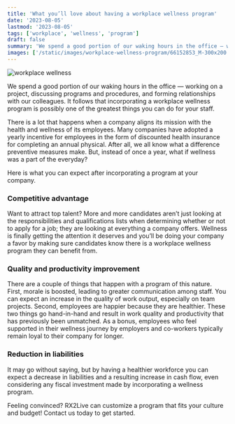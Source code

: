 ```yaml
---
title: 'What you’ll love about having a workplace wellness program'
date: '2023-08-05'
lastmod: '2023-08-05'
tags: ['workplace', 'wellness', 'program']
draft: false
summary: 'We spend a good portion of our waking hours in the office — working on a project, discussing programs and procedures, and forming relationships with our colleagues. It follows that incorporating a workplace wellness program is possibly one of...'
images: ['/static/images/workplace-wellness-program/66152853_M-300x200.jpg']
---
```


![workplace wellness](/static/images/workplace-wellness-program/66152853_M-300x200.jpg)

We spend a good portion of our waking hours in the office — working on a project, discussing programs and procedures, and forming relationships with our colleagues. It follows that incorporating a workplace wellness program is possibly one of the greatest things you can do for your staff.

There is a lot that happens when a company aligns its mission with the health and wellness of its employees. Many companies have adopted a yearly incentive for employees in the form of discounted health insurance for completing an annual physical. After all, we all know what a difference preventive measures make. But, instead of once a year, what if wellness was a part of the everyday?

Here is what you can expect after incorporating a program at your company.

### Competitive advantage
Want to attract top talent? More and more candidates aren’t just looking at the responsibilities and qualifications lists when determining whether or not to apply for a job; they are looking at everything a company offers. Wellness is finally getting the attention it deserves and you’ll be doing your company a favor by making sure candidates know there is a workplace wellness program they can benefit from.

### Quality and productivity improvement
There are a couple of things that happen with a program of this nature. First, morale is boosted, leading to greater communication among staff. You can expect an increase in the quality of work output, especially on team projects. Second, employees are happier because they are healthier. These two things go hand-in-hand and result in work quality and productivity that has previously been unmatched. As a bonus, employees who feel supported in their wellness journey by employers and co-workers typically remain loyal to their company for longer.

### Reduction in liabilities
It may go without saying, but by having a healthier workforce you can expect a decrease in liabilities and a resulting increase in cash flow, even considering any fiscal investment made by incorporating a wellness program.

Feeling convinced? RX2Live can customize a program that fits your culture and budget! Contact us today to get started.